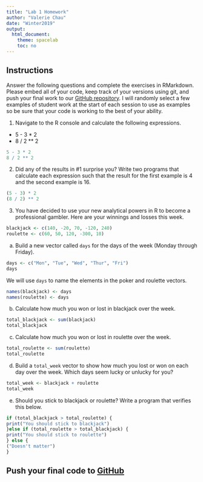 ```yaml
---
title: "Lab 1 Homework"
author: "Valerie Chau"
date: "Winter2019"
output:
  html_document:
    theme: spacelab
    toc: no
---
```


## Instructions
Answer the following questions and complete the exercises in RMarkdown. Please embed all of your code, keep track of your versions using git, and push your final work to our [GitHub repository](https://github.com/FRS417-DataScienceBiologists). I will randomly select a few examples of student work at the start of each session to use as examples so be sure that your code is working to the best of your ability.

1. Navigate to the R console and calculate the following expressions.  
  + 5 - 3 * 2  
  + 8 / 2 ** 2  
```r
5 - 3 * 2  
8 / 2 ** 2
```
  
2. Did any of the results in #1 surprise you? Write two programs that calculate each expression such that the result for the first example is 4 and the second example is 16. 
```r
(5 - 3) * 2  
(8 / 2) ** 2
```


3. You have decided to use your new analytical powers in R to become a professional gambler. Here are your winnings and losses this week.
```r
blackjack <- c(140, -20, 70, -120, 240)
roulette <- c(60, 50, 120, -300, 10)
```

a. Build a new vector called `days` for the days of the week (Monday through Friday). 
```r
days <- c("Mon", "Tue", "Wed", "Thur", "Fri")
days
```

We will use `days` to name the elements in the poker and roulette vectors.
```r
names(blackjack) <- days
names(roulette) <- days
```

b. Calculate how much you won or lost in blackjack over the week.
```r

total_blackjack <- sum(blackjack)
total_blackjack
```

c. Calculate how much you won or lost in roulette over the week.  
```r
total_roulette <- sum(roulette)
total_roulette
```

d. Build a `total_week` vector to show how much you lost or won on each day over the week. Which days seem lucky or unlucky for you?
```r
total_week <- blackjack + roulette
total_week
```

e. Should you stick to blackjack or roulette? Write a program that verifies this below.
```r
if (total_blackjack > total_roulette) {
print("You should stick to blackjack")
}else if (total_roulette > total_blackjack) {
print("You should stick to roulette")
} else { 
("Doesn't matter")
}
```

## Push your final code to [GitHub](https://github.com/FRS417-DataScienceBiologists)
